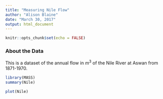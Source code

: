 ```yaml
---
title: "Measuring Nile Flow"
author: "Alison Blaine"
date: "March 30, 2017"
output: html_document
---
```


```r
knitr::opts_chunk$set(echo = FALSE)
```
### About the Data
This is a dataset of the annual flow in $m^3$ of the Nile River at Aswan from 1871-1970. 
```r
library(MASS)
summary(Nile)
```

```r
plot(Nile)
```
